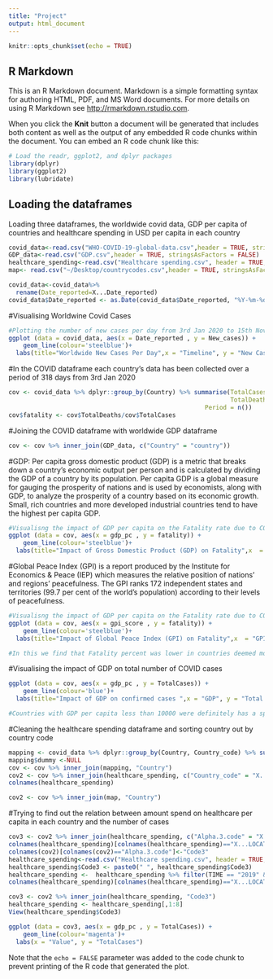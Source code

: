 ```yaml
---
title: "Project"
output: html_document
---
```


```r
knitr::opts_chunk$set(echo = TRUE)
```

## R Markdown

This is an R Markdown document. Markdown is a simple formatting syntax for authoring HTML, PDF, and MS Word documents. For more details on using R Markdown see <http://rmarkdown.rstudio.com>.

When you click the **Knit** button a document will be generated that includes both content as well as the output of any embedded R code chunks within the document. You can embed an R code chunk like this:

```r
# Load the readr, ggplot2, and dplyr packages
library(dplyr)
library(ggplot2)
library(lubridate)
```

## Loading the dataframes

Loading three dataframes,  the worldwide covid data, GDP per capita of countries and healthcare spending in USD per capita in each country

```r

covid_data<-read.csv("WHO-COVID-19-global-data.csv",header = TRUE, stringsAsFactors = FALSE)
GDP_data<-read.csv("GDP.csv",header = TRUE, stringsAsFactors = FALSE)
healthcare_spending<-read.csv("Healthcare spending.csv", header = TRUE, stringsAsFactors = FALSE)
map<- read.csv("~/Desktop/countrycodes.csv",header = TRUE, stringsAsFactors = FALSE)
```



```r
covid_data<-covid_data%>%
  rename(Date_reported=X...Date_reported)
covid_data$Date_reported <- as.Date(covid_data$Date_reported, "%Y-%m-%d")
```

#Visualising Worldwine Covid Cases

```r
#Plotting the number of new cases per day from 3rd Jan 2020 to 15th November 2020
ggplot (data = covid_data, aes(x = Date_reported , y = New_cases)) +
    geom_line(colour='steelblue')+
  labs(title="Worldwide New Cases Per Day",x = "Timeline", y = "New Cases/day")
```
#In the COVID dataframe each country's data has been collected over a period of 318 days from 3rd Jan 2020
```r
cov <- covid_data %>% dplyr::group_by(Country) %>% summarise(TotalCases  =  sum(New_cases),
                                                             TotalDeaths = sum(New_deaths),
                                                      Period = n())
cov$fatality <- cov$TotalDeaths/cov$TotalCases
```
#Joining the COVID dataframe with worldwide GDP dataframe
```r
cov <- cov %>% inner_join(GDP_data, c("Country" = "country"))
```

#GDP: Per capita gross domestic product (GDP) is a metric that breaks down a country's economic output per person and is calculated by dividing the GDP of a country by its population. Per capita GDP is a global measure for gauging the prosperity of nations and is used by economists, along with GDP, to analyze the prosperity of a country based on its economic growth. Small, rich countries and more developed industrial countries tend to have the highest per capita GDP.

```r
#Visualisng the impact of GDP per capita on the Fatality rate due to COVID
ggplot (data = cov, aes(x = gdp_pc , y = fatality)) +
    geom_line(colour='steelblue')+
  labs(title="Impact of Gross Domestic Product (GDP) on Fatality",x  = "GDP per capita", y = "Fatality Percent")

```
#Global Peace Index (GPI) is a report produced by the Institute for Economics & Peace (IEP) which measures the relative position of nations' and regions' peacefulness. The GPI ranks 172 independent states and territories (99.7 per cent of the world's population) according to their levels of peacefulness. 

```r
#Visualisng the impact of GDP per capita on the Fatality rate due to COVID
ggplot (data = cov, aes(x = gpi_score , y = fatality)) +
    geom_line(colour='steelblue')+
  labs(title="Impact of Global Peace Index (GPI) on Fatality",x  = "GPI", y = "Fatality Percent")

#In this we find that Fatality percent was lower in countries deemed most peaceful. The fatality increased exponentially for countries with GDP greater than 2.6
```
#Visualising the impact of GDP on total number of COVID cases
```r
ggplot (data = cov, aes(x = gdp_pc , y = TotalCases)) +
    geom_line(colour='blue')+
  labs(title="Impact of GDP on confirmed cases ",x = "GDP", y = "Total number of Cases")

#Countries with GDP per capita less than 10000 were definitely has a spike in COVID cases. However we see a huge spike in total number of cases with countires with GDP per capita greater than 40000. The United States falls under this category.
```
#Cleaning the healthcare spending dataframe and sorting country out by country code
```r
mapping <- covid_data %>% dplyr::group_by(Country, Country_code) %>% summarise(dummy = n())
mapping$dummy <-NULL
cov <- cov %>% inner_join(mapping, "Country")
cov2 <- cov %>% inner_join(healthcare_spending, c("Country_code" = "X...LOCATION"))
colnames(healthcare_spending)
```

```r
cov2 <- cov %>% inner_join(map, "Country")
```
#Trying to find out the relation between amount spend on healthcare per capita in each country and the number of cases
```r
cov3 <- cov2 %>% inner_join(healthcare_spending, c("Alpha.3.code" = "X...LOCATION"))
colnames(healthcare_spending)[colnames(healthcare_spending)=="X...LOCATION"]<-"Code3"
colnames(cov2)[colnames(cov2)=="Alpha.3.code"]<-"Code3"
healthcare_spending<-read.csv("Healthcare spending.csv", header = TRUE, stringsAsFactors = FALSE)
healthcare_spending$Code3 <- paste0(" ", healthcare_spending$Code3)
healthcare_spending <-  healthcare_spending %>% filter(TIME == "2019" & SUBJECT == "COMPULSORY")
colnames(healthcare_spending)[colnames(healthcare_spending)=="X...LOCATION"]<-"Code3"
```

```r
cov3 <- cov2 %>% inner_join(healthcare_spending, "Code3")
healthcare_spending <- healthcare_spending[,1:8]
View(healthcare_spending$Code3)
```


```r
ggplot (data = cov3, aes(x = gdp_pc , y = TotalCases)) +
    geom_line(colour='magenta')+
  labs(x = "Value", y = "TotalCases")
```
Note that the `echo = FALSE` parameter was added to the code chunk to prevent printing of the R code that generated the plot.
